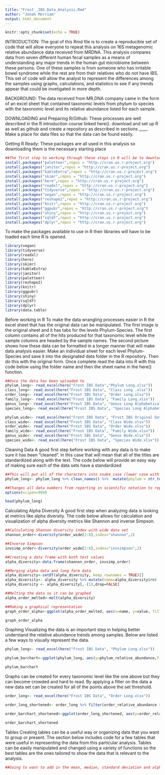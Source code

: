 ```yaml
---
title: "Frost _IBS_Data_Analysis.Rmd"
author: "Jonah Merriam"
output: html_document
---
```


```r
knitr::opts_chunk$set(echo = TRUE)
```
INTRODUCTION:
The goal of this Rmd file is to create a reproducible set of code that will allow everyone to repeat this analysis on 16S metagenomic relative abundance data received from MRDNA. This analysis compares data from seven different human fecal samples as a means of understanding any major trends in the human gut microbiome between these persons. One of these samples is from someone who has irritable bowel syndrome while the rest are from their relatives who do not have IBS. This set of code will allow the analyst to represent the differences among the samples using graphs, calculations, and statistics to see if any trends appear that could be invetigated in more depth.   


BACKGROUND:
The data received from MR.DNA company came in the form of an excel sheet that contained taxonomic levels from phylum to species with the taxonomic level and its relative abundance listed for each sample.

DOWNLOADING and Preparing R/Github: 
These processes are well described in the R introduction course linked here(). download and set up R as well as github and create a repository as described in sections ____. Make a place for data files so that the data can be found easily.

Getting R Ready:
These packages are all used in this analysis so downloading them is the necessary starting place
```r
##The first step to working through these steps in R will be to download these packages and make sure they are ready to use
install.packages("paletteer",repos = "http://cran.us.r-project.org")
install.packages("janitor",repos = "http://cran.us.r-project.org")
install.packages("kableExtra",repos = "http://cran.us.r-project.org")
install.packages("skimr",repos = "http://cran.us.r-project.org")
install.packages("here",repos = "http://cran.us.r-project.org")
install.packages("readxl",repos = "http://cran.us.r-project.org")
install.packages("tidyverse",repos = "http://cran.us.r-project.org")
install.packages("vegan",repos = "http://cran.us.r-project.org")
install.packages("reshape2",repos = "http://cran.us.r-project.org")
install.packages("knitr",repos = "http://cran.us.r-project.org")
install.packages("ggpubr",repos = "http://cran.us.r-project.org")
install.packages("shiny",repos = "http://cran.us.r-project.org")
install.packages("sqldf",repos = "http://cran.us.r-project.org")
install.packages("dplyr",repos = "http://cran.us.r-project.org")
```
To make the packages available to use in R their libraries will have to be loaded each time R is opened.
``` r
library(vegan)
library(tidyverse)
library(readxl)
library(here)
library(skimr) 
library(kableExtra)
library(janitor)
library(paletteer)
library(reshape2)
library(knitr)
library(ggpubr)
library(shiny)
library(sqldf)
library(dplyr)
library(data.table)
```

Before working in R
To make the data wrangling processes easier in R the excel sheet that has the original data can be manipulated. The first image is the original sheet and it has tabs for the levels Phylum-Species. The first column contains all of the hits produced for that taxonomic level while the sample columns are headed by the sample names. The second picture shows how these data can be formatted in a longer manner that will make data analysis easier. Make an individual sheet for each level Phylum-Species and save it into the designated data folder in the R repository. Then do this with the original form. Once complete read the data into R with this code below using the folder name and then the sheet name in the here() function.
```r
##Once the data has been uploaded to 
phylum_long<- read_excel(here("Frost IBS Data","Phylum Long.xlsx"))
class_long<- read_excel(here("Frost IBS Data", "Class Long .xlsx"))
order_long<- read_excel(here("Frost IBS Data", "Order Long.xlsx"))
family_long<- read_excel(here("Frost IBS Data", "Family Long.xlsx"))
genus_long<- read_excel(here("Frost IBS Data", "Genus Long Alphabetical .xlsx"))
species_long<- read_excel(here("Frost IBS Data", "Species Long Alphabetical.xlsx"))

phylum_wide<- read_excel(here("Frost IBS Data", "Frost IBS Original Data.xlsx"))
class_wide<- read_excel(here("Frost IBS Data", "Class Wide.xlsx"))
order_wide<- read_excel(here("Frost IBS Data", "Order Wide.xlsx"))
family_wide<- read_excel(here("Frost IBS Data", "Family Wide.xlsx"))
genus_wide<- read_excel(here("Frost IBS Data", "Genus Wide.xlsx"))
species_wide<- read_excel(here("Frost IBS Data", "Species Wide.xlsx"))
```

Cleaning Data
A good first step before working with any data is to make sure it has been "cleaned". In this case that will mean that all of the titles are standardized along with the text. The code below will provide an easy way of making sure each of the data sets have a standardized 
```r

##This will put all of the characters into snake_case (lower case with words separated by underscores) and will transform all words in the listed column into lowercase.
phylum_long<- phylum_long %>% clean_names() %>%  mutate(phylum = str_to_lower(phylum))

##Changes all data numbers from reporting in scientific notation to reporting with normal integers
options(scipen=999)

head(phylum_long)
```

Calculating Alpha Diversity
A good first step when analyzing data is looking at metrics like alpha diversity. The code below allows for calculation and visualization of alpha diversity metrics like Shannon and inverse Simpson. 
```r

##Calculating Shannon diversity index with wide data set 
shannon_order<-diversity(order_wide[2:8],index="shannon",2)

##Inverse Simpson
invsimp_order<-diversity(order_wide[2:8],index="invsimpson",2)

##Creating a data frame with both test values
alpha_diversity<-data.frame(shannon_order, invsimp_order)

##Merging alpha data and long form data
alpha_diversity<-setDT(alpha_diversity, keep.rownames = TRUE)[]
alpha_diversity<- alpha_diversity %>% mutate(name=alpha_diversity$rn)
alpha_diversity <- alpha_diversity[,-(1),drop=FALSE]

##Melting the data so it can be graphed
alpha_order_melted<-melt(alpha_diversity)

##Making a graphical representation
graph_order_alpha<-ggplot(alpha_order_melted, aes(x=name, y=value, fill=variable,shape=variable))+geom_point(size=4,aes(color=variable))+facet_grid(variable~.,scales="free")+theme_bw()+theme(axis.text.x = element_text(angle = 90,hjust=1,vjust=0.5,size=8),axis.text.y=element_text(size=12),legend.position = "top")

graph_order_alpha
```

Graphing
Visualizing the data is an important step in helping better understand the relative abundance trends among samples. Below are listed a few ways to visually represent the data.
```r
phylum_long<- read_excel(here("Frost IBS Data", "Phylum Long.xlsx"))

phylum_barchart<-ggplot(phylum_long, aes(y=phylum_relative_abundance,fill=phylum,x=name))+ geom_bar(stat='identity',color="black",aes(fill=phylum))+ scale_color_paletteer_d("awtools::bpalette")+ labs(title="", x="",y="Phylum Relative abundance")+theme_bw() + theme(legend.position="right",axis.text.x = element_text(angle=45, hjust=1,vjust=1,color="black"))

phylum_barchart
```

Graphs can be created for every taxonomic level like the one above but they can become crowded and hard to read. By applying a filter on the data a new data set can be created for all of the points above the set threshold. 
```r
order_long<- read_excel(here("Frost IBS Data", "Order Long.xlsx"))

order_long_shortened<- order_long %>% filter(order_relative_abundance >= 0.5)

order_barchart_shortened<-ggplot(order_long_shortened, aes(y=order_relative_abundance,fill=order,x=name))+ geom_bar(stat='identity',color="black",aes(fill=order))+ scale_color_paletteer_d("awtools::bpalette")+ labs(title="", x="",y="Order Relative abundance above 0.5%")+theme_bw() + theme(legend.position="right",axis.text.x = element_text(angle=45, hjust=1,vjust=1,color="black"))

order_barchart_shortened
```

Tables 
Creating tables can be a useful way or organizing data that you want to group or present. The section below includes code for a few tables that were useful in representing the data from this particular analysis. Tables can be easily manipulated and changed using a variety of functions so the best tables are the ones tailored to show the data that is relevant to the analysis. 
```r
##Going to want to add in the mean, median, standard deviation and alpha diversity in some way
```


